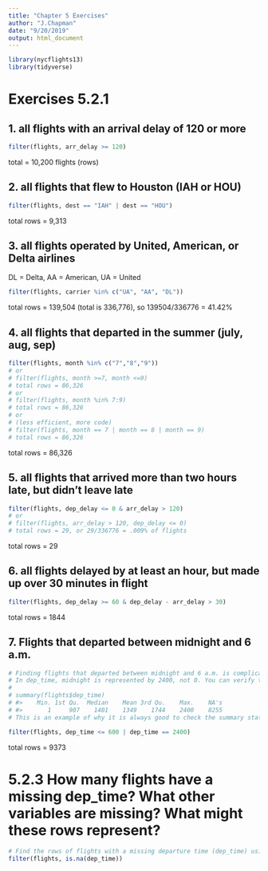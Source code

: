 ```yaml
---
title: "Chapter 5 Exercises"
author: "J.Chapman"
date: "9/20/2019"
output: html_document
---
```

```r
library(nycflights13)
library(tidyverse)

```
# Exercises 5.2.1

## 1. all flights with an arrival delay of 120 or more

```r
filter(flights, arr_delay >= 120)
```
total = 10,200 flights (rows)

## 2. all flights that flew to Houston (IAH or HOU)
```r
filter(flights, dest == "IAH" | dest == "HOU")

```
total rows = 9,313

## 3. all flights operated by United, American, or Delta airlines
DL = Delta, AA = American, UA = United
```r
filter(flights, carrier %in% c("UA", "AA", "DL"))

```
total rows = 139,504 (total is 336,776), so 139504/336776 = 41.42%

## 4. all flights that departed in the summer (july, aug, sep)
```r
filter(flights, month %in% c("7","8","9"))
# or
# filter(flights, month >=7, month <=9)
# total rows = 86,326
# or
# filter(flights, month %in% 7:9)
# total rows = 86,326
# or
# (less efficient, more code)
# filter(flights, month == 7 | month == 8 | month == 9)
# total rows = 86,326

```
total rows = 86,326

## 5. all flights that arrived more than two hours late, but didn't leave late
```r
filter(flights, dep_delay <= 0 & arr_delay > 120)
# or
# filter(flights, arr_delay > 120, dep_delay <= 0)
# total rows = 29, or 29/336776 = .009% of flights

```
total rows = 29


## 6. all flights delayed by at least an hour, but made up over 30 minutes in flight
```r
filter(flights, dep_delay >= 60 & dep_delay - arr_delay > 30)

```
total rows = 1844

## 7. Flights that departed between midnight and 6 a.m.
```r
# Finding flights that departed between midnight and 6 a.m. is complicated by the way in which times are represented in the data.
# In dep_time, midnight is represented by 2400, not 0. You can verify this by checking the minimum and maximum of dep_time.
# 
# summary(flights$dep_time)
# #>    Min. 1st Qu.  Median    Mean 3rd Qu.    Max.    NA's 
# #>       1     907    1401    1349    1744    2400    8255
# This is an example of why it is always good to check the summary statistics of your data. Unfortunately, this means we cannot simply check that dep_time < 600, because we also have to consider the special case of midnight.

filter(flights, dep_time <= 600 | dep_time == 2400)

```
total rows = 9373

# 5.2.3 How many flights have a missing dep_time? What other variables are missing? What might these rows represent?
```r
# Find the rows of flights with a missing departure time (dep_time) using the is.na() function.
filter(flights, is.na(dep_time))
```



